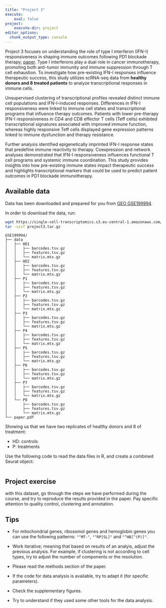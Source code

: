 ```yaml
---
title: "Project 3"
execute:
    eval: false
project:
    execute-dir: project
editor_options: 
  chunk_output_type: console
---
```



Project 3 focuses on understanding the role of type I interferon (IFN-I) responsiveness in shaping immune outcomes following PD1 blockade therapy; [paper](https://www.nature.com/articles/s41590-022-01262-7). Type I interferons play a dual role in cancer immunotherapy, promoting both anti-tumor immunity and immune suppression through T cell exhaustion. To investigate how pre-existing IFN-I responses influence therapeutic success, this study utilizes scRNA-seq data from **healthy donors and 8 treated patients** to analyze transcriptional responses in immune cells.  

Unsupervised clustering of transcriptional profiles revealed distinct immune cell populations and IFN-I-induced responses. Differences in IFN-I responsiveness were linked to immune cell states and transcriptional programs that influence therapy outcomes. Patients with lower pre-therapy IFN-I responsiveness in CD4 and CD8 effector T cells (Teff cells) exhibited transcriptional signatures associated with improved immune function, whereas highly responsive Teff cells displayed gene expression patterns linked to immune dysfunction and therapy resistance.  

Further analysis identified epigenetically imprinted IFN-I response states that predefine immune reactivity to therapy. Coexpression and network analyses demonstrated that IFN-I responsiveness influences functional T cell programs and systemic immune coordination. This study provides insights into how pre-existing immune states impact therapeutic success and highlights transcriptional markers that could be used to predict patient outcomes in PD1 blockade immunotherapy.  

## Available data

Data has been downloaded and prepared for you from [GEO GSE199994](https://www.ncbi.nlm.nih.gov/geo/query/acc.cgi?acc=GSE199994). 

In order to download the data, run:

```bash
wget https://single-cell-transcriptomics.s3.eu-central-1.amazonaws.com/projects/data/project3.tar.gz
tar -xzvf project3.tar.gz
```

```
GSE199994/
├── data
│   ├── HD1
│   │   ├── barcodes.tsv.gz
│   │   ├── features.tsv.gz
│   │   └── matrix.mtx.gz
│   ├── HD2
│   │   ├── barcodes.tsv.gz
│   │   ├── features.tsv.gz
│   │   └── matrix.mtx.gz
│   ├── P1
│   │   ├── barcodes.tsv.gz
│   │   ├── features.tsv.gz
│   │   └── matrix.mtx.gz
│   ├── P2
│   │   ├── barcodes.tsv.gz
│   │   ├── features.tsv.gz
│   │   └── matrix.mtx.gz
│   ├── P3
│   │   ├── barcodes.tsv.gz
│   │   ├── features.tsv.gz
│   │   └── matrix.mtx.gz
│   ├── P4
│   │   ├── barcodes.tsv.gz
│   │   ├── features.tsv.gz
│   │   └── matrix.mtx.gz
│   ├── P5
│   │   ├── barcodes.tsv.gz
│   │   ├── features.tsv.gz
│   │   └── matrix.mtx.gz
│   ├── P6
│   │   ├── barcodes.tsv.gz
│   │   ├── features.tsv.gz
│   │   └── matrix.mtx.gz
│   ├── P7
│   │   ├── barcodes.tsv.gz
│   │   ├── features.tsv.gz
│   │   └── matrix.mtx.gz
│   └── P8
│       ├── barcodes.tsv.gz
│       ├── features.tsv.gz
│       └── matrix.mtx.gz
└── paper.pdf
```

Showing us that we have two replicates of healthy donors and 8 of treatment:

- HD: controls
- P: treatments


Use the following code to read the data files in R, and create a combined Seurat object:


```r
```



::: {.callout-important}
## Project exercise

with this dataset, go through the steps we have performed during the course, and try to reproduce the results provided in the paper. Pay specific attention to quality control, clustering and annotation. 
:::

## Tips

- For mitochondrial genes, ribosomol genes and hemoglobin genes you can use the following patterns: `"^MT-"`, `"^RP[SL]"` and `"^HB[^(P)]"`. 

- Work iterative; meaning that based on results of an analyis, adjust the previous analysis. For example, if clustering is not according to cell types, try to adjust the number of components or the resolution. 

- Please read the methods section of the paper.

- If the code for data analysis is available, try to adapt it (for specific parameters).

- Check the supplementary figures.

- Try to understand if they used some other tools for the data analysis.